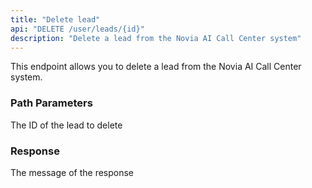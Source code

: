 ```yaml
---
title: "Delete lead"
api: "DELETE /user/leads/{id}"
description: "Delete a lead from the Novia AI Call Center system"
---
```


This endpoint allows you to delete a lead from the Novia AI Call Center system.

### Path Parameters

<ParamField path="id" type="integer" required>
  The ID of the lead to delete
</ParamField>

### Response

<ResponseField name="message" type="string">
  The message of the response
</ResponseField>

